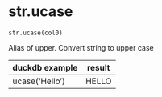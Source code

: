 # str.ucase { #duckops.str.ucase }

`str.ucase(col0)`

Alias of upper. Convert string to upper case

| duckdb example | result |
| -------------- | ------ |
| ucase('Hello') | HELLO |
